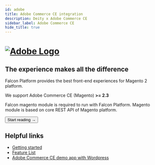 ```yaml
---
id: adobe
title: Adobe Commerce CE integration
description: Deity x Adobe Commerce CE
sidebar_label: Adobe Commerce CE
hide_title: true
---
```



<h1>
  <a
    href="https://magento.com/"
    rel="noreferrer noopener"
    target="_blank"
    aria-label="visit the Adobe site"
    className="invert"
  >
    <img src="/img/docs/platform/adobe-logo.svg" alt="Adobe Logo" className="height80 pb10" />
  </a>
</h1>

<h2>The experience makes all the difference</h2>

Falcon Platform provides the best front-end experiences for Magento 2 platform.

We support Adobe Commerce CE (Magento) **>= 2.3**

Falcon magento module is required to run with Falcon Platform.
Magento module is based on core REST API of Magento platform.

<Button variant="contained" size="medium" href="/docs/integrations/adobe/getting-started">
  Start reading →
</Button>
<div className="mb60"></div>

## Helpful links

- [Getting started](/docs/integrations/adobe/getting-started)
- [Feature List](/docs/integrations/adobe/features)
- [Adobe Commerce CE demo app with Wordpress](https://v3demo1.deity.io/)
